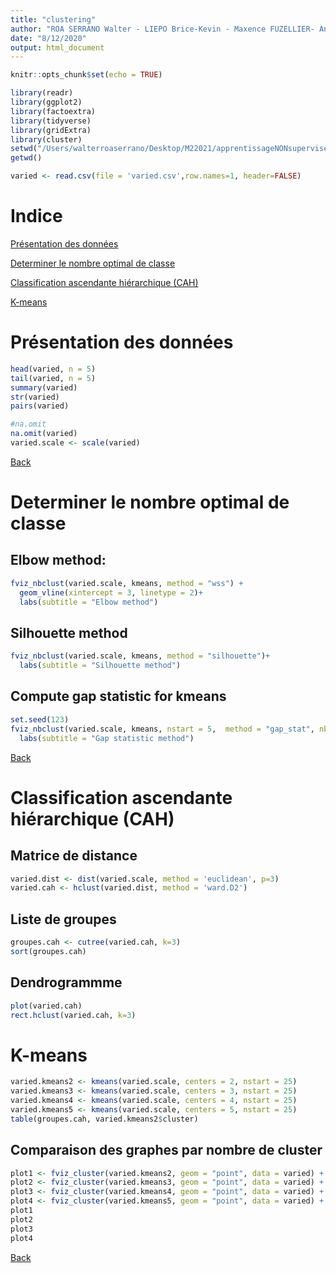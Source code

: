 ```yaml
---
title: "clustering"
author: "ROA SERRANO Walter - LIEPO Brice-Kevin - Maxence FUZELLIER- Antoine BARBET"
date: "8/12/2020"
output: html_document
---
```


```r
knitr::opts_chunk$set(echo = TRUE)
```

```r
library(readr)
library(ggplot2)
library(factoextra)
library(tidyverse)
library(gridExtra)
library(cluster)
setwd("/Users/walterroaserrano/Desktop/M22021/apprentissageNONsupervise")
getwd()
```

```r
varied <- read.csv(file = 'varied.csv',row.names=1, header=FALSE)
```

<h1 id= "index">Indice</h1>

<a href="#Presentation">Présentation des données</a>

<a href="#Determiner">Determiner le nombre optimal de classe</a>

<a href="#Classification">Classification ascendante hiérarchique (CAH)</a>

<a href="#K-means">K-means</a>

<h1 id= "Presentation">Présentation des données</h1>

```r
head(varied, n = 5)
tail(varied, n = 5)
summary(varied)
str(varied)
pairs(varied)
```

```r
#na.omit
na.omit(varied)
varied.scale <- scale(varied)
```

<a href="#index">Back</a>

<h1 id= "Determiner">Determiner le nombre optimal de classe</h1>

## Elbow method:
```r
fviz_nbclust(varied.scale, kmeans, method = "wss") +
  geom_vline(xintercept = 3, linetype = 2)+
  labs(subtitle = "Elbow method")
```

## Silhouette method
```r
fviz_nbclust(varied.scale, kmeans, method = "silhouette")+
  labs(subtitle = "Silhouette method")
```

## Compute gap statistic for kmeans
```r
set.seed(123)
fviz_nbclust(varied.scale, kmeans, nstart = 5,  method = "gap_stat", nboot = 50)+
  labs(subtitle = "Gap statistic method")
```

<a href="#index">Back</a>

<h1 id= "Classification">Classification ascendante hiérarchique (CAH)</h1>

<h2 id= "Matrice">Matrice de distance</h2>
```r
varied.dist <- dist(varied.scale, method = 'euclidean', p=3)
varied.cah <- hclust(varied.dist, method = 'ward.D2')
```

<h2 id= "Liste">Liste de groupes</h2>
```r
groupes.cah <- cutree(varied.cah, k=3)
sort(groupes.cah)
```

<h2 id= "Dendrogrammme">Dendrogrammme</h2>
```r
plot(varied.cah)
rect.hclust(varied.cah, k=3)
```

<h1 id= "K-means">K-means</h1>
```r
varied.kmeans2 <- kmeans(varied.scale, centers = 2, nstart = 25)
varied.kmeans3 <- kmeans(varied.scale, centers = 3, nstart = 25)
varied.kmeans4 <- kmeans(varied.scale, centers = 4, nstart = 25)  
varied.kmeans5 <- kmeans(varied.scale, centers = 5, nstart = 25) 
table(groupes.cah, varied.kmeans2$cluster) 
```

<h2 id= "Comparaison">Comparaison des graphes par nombre de cluster</h2>

```r
plot1 <- fviz_cluster(varied.kmeans2, geom = "point", data = varied) + ggtitle("k = 2")
plot2 <- fviz_cluster(varied.kmeans3, geom = "point", data = varied) + ggtitle("k = 3")
plot3 <- fviz_cluster(varied.kmeans4, geom = "point", data = varied) + ggtitle("k = 4")
plot4 <- fviz_cluster(varied.kmeans5, geom = "point", data = varied) + ggtitle("k = 5")
plot1
plot2
plot3
plot4
```

<a href="#index">Back</a>